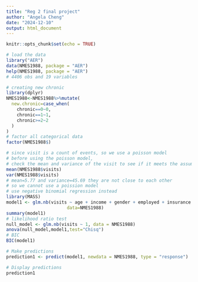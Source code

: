 ```yaml
---
title: "Reg 2 final project"
author: "Angela Cheng"
date: "2024-12-10"
output: html_document
---
```


```r
knitr::opts_chunk$set(echo = TRUE)
```

```r
# load the data
library("AER")
data(NMES1988, package = "AER") 
help(NMES1988, package = "AER")
# 4406 obs and 19 variables

# creating new chronic
library(dplyr)
NMES1988<-NMES1988%>%mutate(
  new.chronic=case_when(
    chronic==0~0,
    chronic==1~1,
    chronic>=2~2
  )
)
# factor all categorical data
factor(NMES1988$)
```

```r
# since visit is a count of events, so we use a poisson model
# before using the poisson model, 
# check the mean and variance of the visit to see if it meets the assumption
mean(NMES1988$visits)
var(NMES1988$visits)
# mean=5.77 and variance=45.69 they are not close to each other
# so we cannot use a poission model
# use negative binomial regression instead
library(MASS)
model1 <- glm.nb(visits ~ age + income + gender + employed + insurance + health + new.chronic, 
                       data=NMES1988)
summary(model1)
# likelihood ratio test
null_model <- glm.nb(visits ~ 1, data = NMES1988)
anova(null_model,model1,test="Chisq")
# BIC
BIC(model1)
```

```r
# Make predictions
prediction1 <- predict(model1, newdata = NMES1988, type = "response")

# Display predictions
prediction1
```
